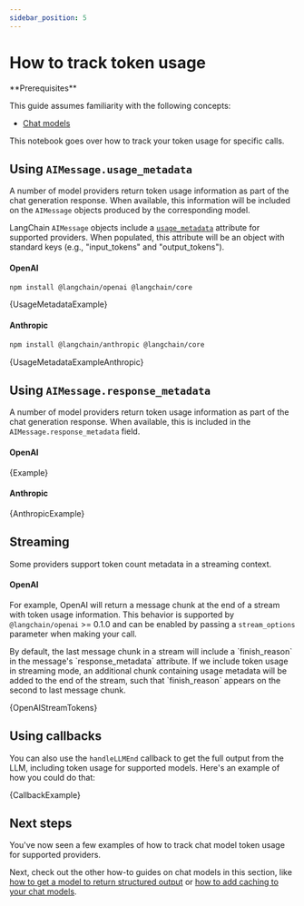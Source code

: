 ```yaml
---
sidebar_position: 5
---
```


# How to track token usage

<Info>
**Prerequisites**


This guide assumes familiarity with the following concepts:

- [Chat models](/oss/javascript/concepts/chat_models)

</Info>

This notebook goes over how to track your token usage for specific calls.

## Using `AIMessage.usage_metadata`

A number of model providers return token usage information as part of the chat generation response. When available, this information will be included on the `AIMessage` objects produced by the corresponding model.

LangChain `AIMessage` objects include a [`usage_metadata`](https://api.js.langchain.com/classes/langchain_core.messages.AIMessage.html#usage_metadata) attribute for supported providers. When populated, this attribute will be an object with standard keys (e.g., "input_tokens" and "output_tokens").

#### OpenAI


<IntegrationInstallTooltip></IntegrationInstallTooltip>

```bash npm2yarn
npm install @langchain/openai @langchain/core
```

<CodeBlock language="typescript">{UsageMetadataExample}</CodeBlock>

#### Anthropic

```bash npm2yarn
npm install @langchain/anthropic @langchain/core
```


<CodeBlock language="typescript">{UsageMetadataExampleAnthropic}</CodeBlock>

## Using `AIMessage.response_metadata`

A number of model providers return token usage information as part of the chat generation response. When available, this is included in the `AIMessage.response_metadata` field.

#### OpenAI


<CodeBlock language="typescript">{Example}</CodeBlock>

#### Anthropic


<CodeBlock language="typescript">{AnthropicExample}</CodeBlock>

## Streaming

Some providers support token count metadata in a streaming context.

#### OpenAI

For example, OpenAI will return a message chunk at the end of a stream with token usage information. This behavior is supported by `@langchain/openai` >= 0.1.0 and can be enabled by passing a `stream_options` parameter when making your call.

<Info>
By default, the last message chunk in a stream will include a `finish_reason` in the message's `response_metadata` attribute. If we include token usage in streaming mode, an additional chunk containing usage metadata will be added to the end of the stream, such that `finish_reason` appears on the second to last message chunk.
</Info>


<CodeBlock language="typescript">{OpenAIStreamTokens}</CodeBlock>

## Using callbacks

You can also use the `handleLLMEnd` callback to get the full output from the LLM, including token usage for supported models.
Here's an example of how you could do that:


<CodeBlock language="typescript">{CallbackExample}</CodeBlock>

## Next steps

You've now seen a few examples of how to track chat model token usage for supported providers.

Next, check out the other how-to guides on chat models in this section, like [how to get a model to return structured output](/oss/javascript/how-to/structured_output) or [how to add caching to your chat models](/oss/javascript/how-to/chat_model_caching).
